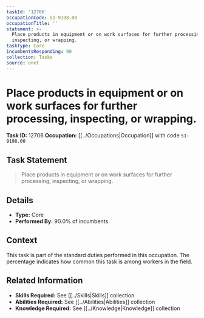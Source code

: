 ```yaml
---
taskId: '12706'
occupationCode: 51-9198.00
occupationTitle: ''
statement: >-
  Place products in equipment or on work surfaces for further processing,
  inspecting, or wrapping.
taskType: Core
incumbentsResponding: 90
collection: Tasks
source: onet
---
```

# Place products in equipment or on work surfaces for further processing, inspecting, or wrapping.

**Task ID:** 12706
**Occupation:** [[../Occupations|Occupation]] with code `51-9198.00`

## Task Statement

> Place products in equipment or on work surfaces for further processing, inspecting, or wrapping.

## Details

- **Type:** Core
- **Performed By:** 90.0% of incumbents

## Context

This task is part of the standard duties performed in this occupation. The percentage indicates how common this task is among workers in the field.

## Related Information

- **Skills Required:** See [[../Skills|Skills]] collection
- **Abilities Required:** See [[../Abilities|Abilities]] collection
- **Knowledge Required:** See [[../Knowledge|Knowledge]] collection
